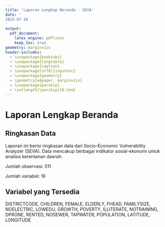 ```yaml
---
title: 'Laporan Lengkap Beranda - SEVA'
date: '
2025-07-18
'
output:
  pdf_document:
    latex_engine: pdflatex
    keep_tex: true
geometry: margin=1in
header-includes:
  - \usepackage{booktabs}
  - \usepackage{longtable}
  - \usepackage{caption}
  - \usepackage[utf8]{inputenc}
  - \usepackage{geometry}
  - \geometry{a4paper, margin=1in}
  - \usepackage{parskip}
  - \setlength{\parskip}{0.5em}
---
```


# Laporan Lengkap Beranda

## Ringkasan Data

Laporan ini berisi ringkasan data dari Socio-Economic Vulnerability Analyzer (SEVA). Data mencakup berbagai indikator sosial-ekonomi untuk analisis kerentanan daerah.

Jumlah observasi: 
511


Jumlah variabel: 
19


## Variabel yang Tersedia

DISTRICTCODE, CHILDREN, FEMALE, ELDERLY, FHEAD, FAMILYSIZE, NOELECTRIC, LOWEDU, GROWTH, POVERTY, ILLITERATE, NOTRAINING, DPRONE, RENTED, NOSEWER, TAPWATER, POPULATION, LATITUDE, LONGITUDE


